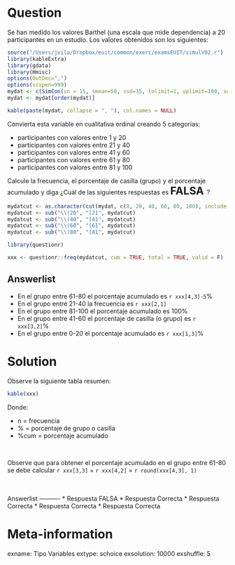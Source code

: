 Question
========
Se han medido los valores Barthel (una escala que mide dependencia) a 20 participantes en un estudio. Los valores obtenidos son los siguientes:

```r
source("/Users/jvila/Dropbox/euit/common/exerc/examsEUIT/simulV02.r")
library(kableExtra)
library(gdata)
library(Hmisc)
options(OutDec=",")
options(scipen=999)
mydat <- c(SimCon(sn = 15, smean=50, ssd=15, lolimit=1, uplimit=100, sdec=0), c(2,22,42,62,82))
mydat <- mydat[order(mydat)]
``` 

```r
kable(paste(mydat, collapse = ", "), col.names = NULL)
``` 

Convierta esta variable en cualitativa ordinal creando 5 categorías:

* participantes con valores entre 1 y 20
* participantes con valores entre 21 y 40
* participantes con valores entre 41 y 60
* participantes con valores entre 61 y 80
* participantes con valores entre 81 y 100

Calcule la frecuencia, el porcentaje de casilla (grupo) y el porcentaje acumulado y diga ¿Cuál de las siguientes respuestas es <font size="5"> **FALSA** </font>?

```r
mydatcut <- as.character(cut(mydat, c(0, 20, 40, 60, 80, 100), include.lowest = T, right = T))
mydatcut <- sub("\\(20", "[21", mydatcut)
mydatcut <- sub("\\(40", "[41", mydatcut)
mydatcut <- sub("\\(60", "[61", mydatcut)
mydatcut <- sub("\\(80", "[81", mydatcut)

library(questionr)

xxx <- questionr::freq(mydatcut, cum = TRUE, total = TRUE, valid = F)
``` 


Answerlist
----------
* En el grupo entre 61-80 el porcentaje acumulado es `r xxx[4,3]-5`\%
* En el grupo entre 21-40 la frecuencia es `r xxx[2,1]`
* En el grupo entre 81-100 el porcentaje acumulado es 100\%
* En el grupo entre 41-60 el porcentaje de casilla (o grupo) es `r xxx[3,2]`\%
* En el grupo entre 0-20 el porcentaje acumulado es `r xxx[1,3]`\% 

Solution
========
Observe la siguiente tabla resumen:
<br> 

```r
kable(xxx)
``` 
Donde:

* n = frecuencia
* \% = porcentaje de grupo o casilla
* \%cum = porcentaje acumulado

<br>

Observe que para obtener el porcentaje acumulado en el grupo entre 61-80 se debe calcular `r xxx[3,3]` + `r xxx[4,2]` = `r round(xxx[4,3], 1)`


<br>   
Answerlist
----------
* Respuesta FALSA
* Respuesta Correcta
* Respuesta Correcta
* Respuesta Correcta
* Respuesta Correcta



Meta-information
================
exname: Tipo Variables
extype: schoice
exsolution: 10000
exshuffle: 5
